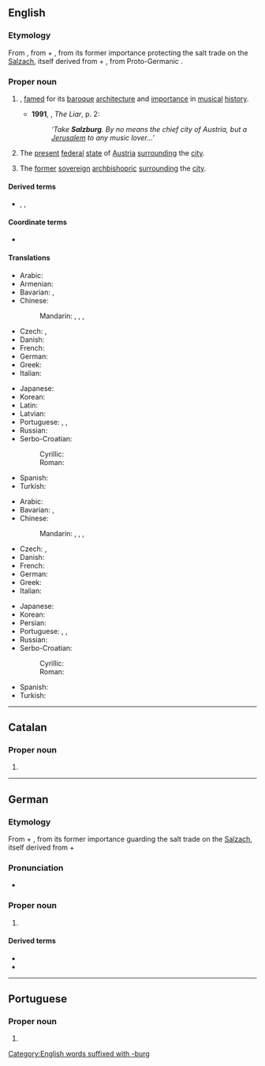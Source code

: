 ==English==
{{wikipedia|lang=en}}

===Etymology===
From {{bor|en|de|Salzburg}}, from {{m|de|Salz||[[salt]]}} + {{m|de|Burg||[[castle]], [[fort]]}}, from its former importance protecting the salt trade on the [[Salzach]], itself derived from {{m|de|Salz}} + {{m|de|Aach}}, from Proto-Germanic {{m|gem-pro|*ahwō||[[water]]s, [[river]]}}.

===Proper noun===
{{en-proper noun}}

# {{place|en|city|in western|c/Austria}}, [[fame]]d for its [[baroque]] [[architecture]] and [[importance]] in [[musical]] [[history]].
#* '''1991''', {{w|Stephen Fry}}, ''The Liar'', p. 2:
#*: ''‘Take '''Salzburg'''. By no means the chief city of Austria, but a [[Jerusalem]] to any music lover...’''
# The [[present]] [[federal]] [[state]] of [[Austria]] [[surround]]ing the [[city]].
# {{lb|en|historical}} The [[former]] [[sovereign]] [[archbishopric]] [[surround]]ing the [[city]].

====Derived terms====
* {{l|en|Salzburger}}, {{l|en|Salzburgian}}, {{l|en|salzburgite}}

====Coordinate terms====
* {{list:states of Austria/en}}

====Translations====
{{trans-top|city}}
* Arabic: {{t|ar|سَالْزْبُورْغ|m}}
* Armenian: {{t+|hy|Զալցբուրգ}}
* Bavarian: {{t|bar|Soizburg}}, {{t|bar|Såizburg}}
* Chinese:
*: Mandarin: {{t|cmn|薩爾茲堡|sc=Hani}}, {{t|cmn|萨尔茲堡|tr=Sà'ěrzībǎo|sc=Hani}}, {{t+|cmn|薩爾茨堡}}, {{t+|cmn|萨尔茨堡|tr=Sà'ěrcíbǎo}}
* Czech: {{t+|cs|Salcburk|m}}, {{t+|cs|Solnohrad|m}}
* Danish: {{t|da|Salzburg}}
* French: {{t+|fr|Salzbourg|m}}
* German: {{t+|de|Salzburg|n}}
* Greek: {{t+|el|Σάλτσμπουργκ}}
* Italian: {{t|it|Salisburgo|f}}
{{trans-mid}}
* Japanese: {{t|ja|ザルツブルク|tr=Zarutsuburuku|sc=Jpan}}
* Korean: {{t|ko|잘츠부르크|tr=Jalcheubureukeu|sc=Kore}}
* Latin: {{t|la|Salisburgum|n}}
* Latvian: {{t|lv|Zalcburga|f}}
* Portuguese: {{t|pt|Salisburgo|f}}, {{t|pt|Salzburgo|f}}, {{t|pt|Salzburg|f}}
* Russian: {{t+|ru|За́льцбург|m}}
* Serbo-Croatian:
*: Cyrillic: {{t|sh|Салцбург|m}}
*: Roman: {{t|sh|Salcburg|m}}
* Spanish: {{t+|es|Salzburgo}}
* Turkish: {{t|tr|Salzburg}}
{{trans-bottom}}

{{trans-top|modern Austrian state}}
* Arabic: {{t|ar|سَالْزْبُورْغ|m}}
* Bavarian: {{t|bar|Soizburg}}, {{t|bar|Såizburg}}
* Chinese:
*: Mandarin: {{t|cmn|薩爾茲堡|sc=Hani}}, {{t|cmn|萨尔茲堡|tr=Sà'ěrzībǎo|sc=Hani}}, {{t+|cmn|薩爾茨堡}}, {{t+|cmn|萨尔茨堡|tr=Sà'ěrcíbǎo}}
* Czech: {{t|cs|Salcbursko|n}}, {{t|cs|Solnohradsko|n}}
* Danish: {{t|da|Salzburg}}
* French: {{t+|fr|Salzbourg|m}}
* German: {{t+|de|Salzburg|n}}
* Greek: {{t+|el|Σάλτσμπουργκ}}
* Italian: {{t|it|Salisburgo|m}}
{{trans-mid}}
* Japanese: {{t|ja|ザルツブルク|tr=Zarutsuburuku|sc=Jpan}}
* Korean: {{t|ko|잘츠부르크|tr=Jalcheubureukeu|sc=Kore}}
* Persian: {{t|fa|زالتسبورگ|tr=zâlsburg}}
* Portuguese: {{t|pt|Salisburgo|f}}, {{t|pt|Salzburgo|f}}, {{t|pt|Salzburg|f}}
* Russian: {{t+|ru|За́льцбург|m}}
* Serbo-Croatian:
*: Cyrillic: {{t|sh|Салцбург|m}}
*: Roman: {{t|sh|Salcburg|m}}
* Spanish: {{t+|es|Salzburgo}}
* Turkish: {{t|tr|Salzburg}}
{{trans-bottom}}

[[Category:English words suffixed with -burg]]

----

==Catalan==

===Proper noun===
{{ca-proper noun|m}}

# {{l|en|Salzburg}}

----

==German==
{{wikipedia|lang=de}}

===Etymology===
From {{m|de|Salz||[[salt]]}} + {{m|de|Burg||[[castle]], [[fort]]}}, from its former importance guarding the salt trade on the [[Salzach]], itself derived from {{m|de|Salz}} + {{m|de|Aach}}

===Pronunciation===
* {{audio|de|De-Salzburg.ogg|Audio}}

===Proper noun===
{{head|de|proper noun}}

# {{l|en|Salzburg}}

====Derived terms====
* {{l|de|Salzburger}}
* {{l|de|salzburgisch}}

----

==Portuguese==

===Proper noun===
{{pt-proper noun|f}}

# {{alternative form of|pt|Salzburgo}}